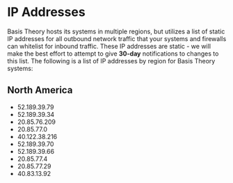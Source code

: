 # IP Addresses

Basis Theory hosts its systems in multiple regions, but utilizes a list of static IP addresses for all outbound network traffic that your systems and firewalls can whitelist for inbound traffic.
These IP addresses are static - we will make the best effort to attempt to give **30-day** notifications to changes to this list.
The following is a list of IP addresses by region for Basis Theory systems:

## North America

- 52.189.39.79
- 52.189.39.34
- 20.85.76.209
- 20.85.77.0
- 40.122.38.216
- 52.189.39.70
- 52.189.39.66
- 20.85.77.4
- 20.85.77.29
- 40.83.13.92

